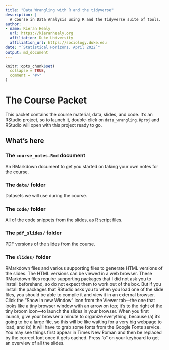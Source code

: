 ```yaml
---
title: "Data Wrangling with R and the tidyverse"
description: |
  A Course in Data Analysis using R and the Tidyverse suite of tools.
author:
- name: Kieran Healy
  url: https://kieranhealy.org
  affiliation: Duke University
  affiliation_url: https://sociology.duke.edu
date: "`Statistical Horizons, April 2022`"
output: md_document
---
```


<!-- README.md is generated from README.Rmd. Please edit that file -->

```r
knitr::opts_chunk$set(
  collapse = TRUE,
  comment = "#>"
)
```

# The Course Packet

This packet contains the course material, data, slides, and code. It's an RStudio project, so to launch it, double-click on `data_wrangling.Rproj` and RStudio will open with this project ready to go. 

## What's here

### The `course_notes.Rmd` document

An RMarkdown document to get you started on taking your own notes for the course. 

### The `data/` folder

Datasets we will use during the course.

### The `code/` folder

All of the code snippets from the slides, as R script files.

### The `pdf_slides/` folder

PDF versions of the slides from the course. 

### The `slides/` folder

RMarkdown files and various supporting files to generate HTML versions of the slides. The HTML versions can be viewed in a web browser. These RMarkdown files require supporting packages that I did not ask you to install beforehand, so do not expect them to work out of the box. But if you install the packages that RStudio asks you to when you load one of the slide files, you should be able to compile it and view it in an external browser. Click the "Show in new Window" icon from the Viewer tab---the one that looks like a tiny browser window with an arrow on top; it's to the right of the tiny broom icon---to launch the slides in your browser. When you first launch, give your browser a minute to organize everything, because (a) it’s going to be a large file, so this will be like waiting for a very big webpage to load, and (b) It will have to grab some fonts from the Google Fonts service. You may see things first appear in Times New Roman and then be replaced by the correct font once it gets cached. Press "o" on your keyboard to get an overview of all the slides.




